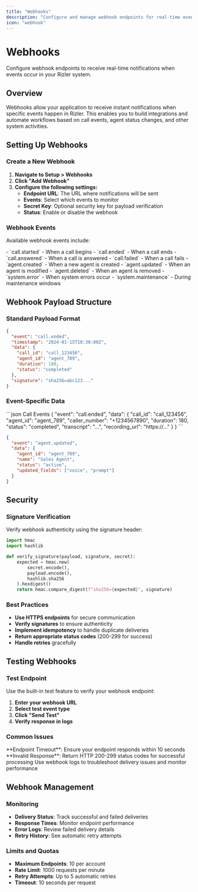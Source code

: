 ```yaml
---
title: "Webhooks"
description: "Configure and manage webhook endpoints for real-time event notifications"
icon: "webhook"
---
```


# Webhooks

Configure webhook endpoints to receive real-time notifications when events occur in your Rizler system.

## Overview

Webhooks allow your application to receive instant notifications when specific events happen in Rizler. This enables you to build integrations and automate workflows based on call events, agent status changes, and other system activities.

## Setting Up Webhooks

### Create a New Webhook

1. **Navigate to Setup > Webhooks**
2. **Click "Add Webhook"**
3. **Configure the following settings:**
   - **Endpoint URL**: The URL where notifications will be sent
   - **Events**: Select which events to monitor
   - **Secret Key**: Optional security key for payload verification
   - **Status**: Enable or disable the webhook

### Webhook Events

Available webhook events include:

<AccordionGroup>
  <Accordion title="Call Events">
    - `call.started` - When a call begins
    - `call.ended` - When a call ends
    - `call.answered` - When a call is answered
    - `call.failed` - When a call fails
  </Accordion>

  <Accordion title="Agent Events">
    - `agent.created` - When a new agent is created
    - `agent.updated` - When an agent is modified
    - `agent.deleted` - When an agent is removed
  </Accordion>

  <Accordion title="System Events">
    - `system.error` - When system errors occur
    - `system.maintenance` - During maintenance windows
  </Accordion>
</AccordionGroup>

## Webhook Payload Structure

### Standard Payload Format

```json
{
  "event": "call.ended",
  "timestamp": "2024-01-15T10:30:00Z",
  "data": {
    "call_id": "call_123456",
    "agent_id": "agent_789",
    "duration": 180,
    "status": "completed"
  },
  "signature": "sha256=abc123..."
}
```

### Event-Specific Data

<CodeGroup>
```json Call Events
{
  "event": "call.ended",
  "data": {
    "call_id": "call_123456",
    "agent_id": "agent_789",
    "caller_number": "+1234567890",
    "duration": 180,
    "status": "completed",
    "transcript": "...",
    "recording_url": "https://..."
  }
}
```

```json Agent Events
{
  "event": "agent.updated",
  "data": {
    "agent_id": "agent_789",
    "name": "Sales Agent",
    "status": "active",
    "updated_fields": ["voice", "prompt"]
  }
}
```
</CodeGroup>

## Security

### Signature Verification

Verify webhook authenticity using the signature header:

```python
import hmac
import hashlib

def verify_signature(payload, signature, secret):
    expected = hmac.new(
        secret.encode(),
        payload.encode(),
        hashlib.sha256
    ).hexdigest()
    return hmac.compare_digest(f"sha256={expected}", signature)
```

### Best Practices

- **Use HTTPS endpoints** for secure communication
- **Verify signatures** to ensure authenticity
- **Implement idempotency** to handle duplicate deliveries
- **Return appropriate status codes** (200-299 for success)
- **Handle retries** gracefully

## Testing Webhooks

### Test Endpoint

Use the built-in test feature to verify your webhook endpoint:

1. **Enter your webhook URL**
2. **Select test event type**
3. **Click "Send Test"**
4. **Verify response in logs**

### Common Issues

<Warning>
  **Endpoint Timeout**: Ensure your endpoint responds within 10 seconds
</Warning>

<Warning>
  **Invalid Response**: Return HTTP 200-299 status codes for successful processing
</Warning>

<Tip>
  Use webhook logs to troubleshoot delivery issues and monitor performance
</Tip>

## Webhook Management

### Monitoring

- **Delivery Status**: Track successful and failed deliveries
- **Response Times**: Monitor endpoint performance
- **Error Logs**: Review failed delivery details
- **Retry History**: See automatic retry attempts

### Limits and Quotas

- **Maximum Endpoints**: 10 per account
- **Rate Limit**: 1000 requests per minute
- **Retry Attempts**: Up to 5 automatic retries
- **Timeout**: 10 seconds per request 